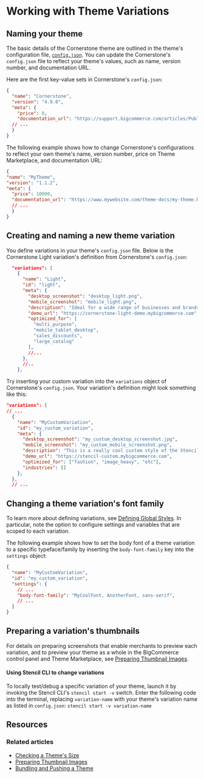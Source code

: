 # Working with Theme Variations

 

## Naming your theme

The basic details of the Cornerstone theme are outlined in the theme's configuration file, [`config.json`](https://github.com/bigcommerce/cornerstone/blob/master/config.json). You can update the Cornerstone's `config.json` file to reflect your theme's values, such as name, version number, and documentation URL. 


Here are the first key-value sets in Cornerstone's `config.json`: 

```json filename="Cornerstone settings config.json" showLineNumbers copy
{
  "name": "Cornerstone",
  "version": "4.9.0",
  "meta": {
    "price": 0,
    "documentation_url": "https://support.bigcommerce.com/articles/Public/Cornerstone-Theme-Manual",
  // ...
  }
}
```

The following example shows how to change Cornerstone's configurations to reflect your own theme's name, version number, price on Theme Marketplace, and documentation URL:


```json filename="Cornerstone settings config.json" showLineNumbers copy
{
"name": "MyTheme",
"version": "1.1.2",
"meta": {
  "price": 10000,
  "documentation_url": "https://www.mywebsite.com/theme-docs/my-theme.html",
  // ...
  }
}
```

## Creating and naming a new theme variation

You define variations in your theme's `config.json` file. Below is the Cornerstone Light variation's definition from Cornerstone's `config.json`:


```json filename="Cornerstone Light theme variation settings config.json" showLineNumbers copy
  "variations": [
    {
      "name": "Light",
      "id": "light",
      "meta": {
        "desktop_screenshot": "desktop_light.png",
        "mobile_screenshot": "mobile_light.png",
        "description": "Ideal for a wide range of businesses and brands, this design is fully responsive, simple, and ready for you to add your branding, logo, and products. It comes ready to build a clean looking and beautiful store with features such as homepage carousel, social media icons, featured and top selling products, and faceted search (which is available on select BigCommerce plans). Fully express your brand by using our Theme Editor to quickly and easily style your site's fonts and colors, all without the need to write code.",
        "demo_url": "https://cornerstone-light-demo.mybigcommerce.com",
        "optimized_for": [
          "multi_purpose",
          "mobile_tablet_desktop",
          "sales_discounts",
          "large_catalog"
        ],
        //...
      },
      //..
    },
```

Try inserting your custom variation into the `variations` object of Cornerstone's `config.json`. Your variation's definition might look something like this:


```json filename="Example theme variation definition config.json" showLineNumbers copy
"variations": [
// ...
  {
    "name": "MyCustomVariation",
    "id": "my_custom_variation",
    "meta": {
      "desktop_screenshot": "my_custom_desktop_screenshot.jpg",
      "mobile_screenshot": "my_custom_mobile_screenshot.png",
      "description": "This is a really cool custom style of the Stencil Theme",
      "demo_url": "https://stencil-custom.mybigcommerce.com",
      "optimized_for": ["fashion", "image_heavy", "etc"],
      "industries": []
    },
  },
  // ...
```

## Changing a theme variation's font family


To learn more about defining variations, see [Defining Global Styles](/docs/storefront/stencil/themes/foundations/global-styles). In particular, note the option to configure settings and variables that are scoped to each variation.

The following example shows how to set the body font of a theme variation to a specific typeface/family by inserting the `body-font-family` key into the `settings` object:

```json Filename="Example body font variation config.json" showLineNumbers copy
{
  "name": "MyCustomVariation",
  "id": "my_custom_variation",
  "settings": {
    // ...
    "body-font-family": "MyCoolFont, AnotherFont, sans-serif",
    // ...
  }
}
```

## Preparing a variation's thumbnails


For details on preparing screenshots that enable merchants to preview each variation, and to preview your theme as a whole in the BigCommerce control panel and Theme Marketplace, see [Preparing Thumbnail Images](/docs/storefront/stencil/deployment/theme-images).

<Callout type="info">

 #### Using Stencil CLI to change variations
 To locally test/debug a specific variation of your theme, launch it by invoking the Stencil CLI's `stencil start -v` switch. Enter the following code into the terminal, replacing `variation-name` with your theme's variation name as listed in `config.json`:
 `stencil start -v variation-name`
 </Callout>

## Resources

### Related articles
* [Checking a Theme's Size](/docs/storefront/stencil/deployment/theme-size)
* [Preparing Thumbnail Images](/stencil-docs/deploying-a-theme/preparing-thumbnail-images)
* [Bundling and Pushing a Theme](/docs/storefront/stencil/deployment/upload)
